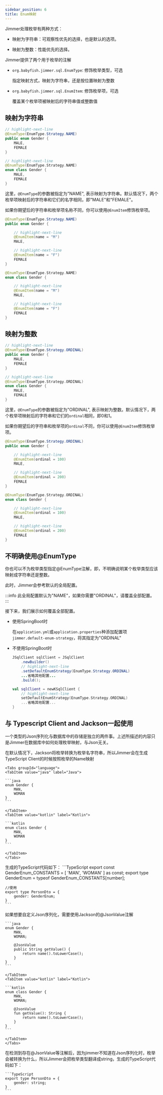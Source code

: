 ```yaml
---
sidebar_position: 6
title: Enum映射
---
```



Jimmer处理枚举有两种方式：

-   映射为字符串：可观察性优先的选择，也是默认的选项。

-   映射为整数：性能优先的选择。

Jimmer提供了两个用于枚举的注解

-   `org.babyfish.jimmer.sql.EnumType`: 修饰枚举类型，可选

    指定映射方式，映射为字符串，还是按位置映射为整数

-   `org.babyfish.jimmer.sql.EnumItem`: 修饰枚举项，可选

    覆盖某个枚举项被映射后的字符串值或整数值

## 映射为字符串

<Tabs groupId="language">
<TabItem value="java" label="Java">

```java title="Gender.java"
// highlight-next-line
@EnumType(EnumType.Strategy.NAME)
public enum Gender {
    MALE,
    FEMALE
}
```

</TabItem>
<TabItem value="kotlin" label="Kotlin">

```kotlin title="Gender.kt"
// highlight-next-line
@EnumType(EnumType.Strategy.NAME)
enum class Gender {
    MALE,
    FEMALE
}
```

</TabItem>
</Tabs>

这里，`@EnumType`的参数被指定为"NAME", 表示映射为字符串。默认情况下，两个枚举项映射后的字符串和它们的名字相同，即"MALE"和"FEMALE"。

如果你期望后的字符串和枚举项名称不同，你可以使用`@EnumItem`修饰枚举项。

<Tabs groupId="language">
<TabItem value="java" label="Java">

```java title="Gender.java"
@EnumType(EnumType.Strategy.NAME)
public enum Gender {

    // highlight-next-line
    @EnumItem(name = "M")
    MALE,

    // highlight-next-line
    @EnumItem(name = "F")
    FEMALE
}
```

</TabItem>
<TabItem value="kotlin" label="Kotlin">

```kotlin title="Gender.kt"
@EnumType(EnumType.Strategy.NAME)
enum class Gender {

    // highlight-next-line
    @EnumItem(name = "M")
    MALE,

    // highlight-next-line
    @EnumItem(name = "F")
    FEMALE
}
```

</TabItem>
</Tabs>

## 映射为整数

<Tabs groupId="language">
<TabItem value="java" label="Java">

```java title="Gender.java"
// highlight-next-line
@EnumType(EnumType.Strategy.ORDINAL)
public enum Gender {
    MALE,
    FEMALE
}
```

</TabItem>
<TabItem value="kotlin" label="Kotlin">

```kotlin title="Gender.kt"
// highlight-next-line
@EnumType(EnumType.Strategy.ORDINAL)
enum class Gender {
    MALE,
    FEMALE
}
```

</TabItem>
</Tabs>

这里，`@EnumType`的参数被指定为"ORDINAL", 表示映射为整数。默认情况下，两个枚举项映射后的字符串和它们的`ordinal`相同，即0和1。

如果你期望后的字符串和枚举项的`ordinal`不同，你可以使用`@EnumItem`修饰枚举项。

<Tabs groupId="language">
<TabItem value="java" label="Java">

```java title="Gender.java"
@EnumType(EnumType.Strategy.ORDINAL)
public enum Gender {

    // highlight-next-line
    @EnumItem(ordinal = 100)
    MALE,

    // highlight-next-line
    @EnumItem(ordinal = 200)
    FEMALE
}
```

</TabItem>
<TabItem value="kotlin" label="Kotlin">

```kotlin title="Gender.kt"
@EnumType(EnumType.Strategy.ORDINAL)
enum class Gender {

    // highlight-next-line
    @EnumItem(ordinal = 100)
    MALE,

    // highlight-next-line
    @EnumItem(ordinal = 200)
    FEMALE
}
```

</TabItem>
</Tabs>

## 不明确使用@EnumType

你也可以不为枚举类型指定@EnumType注解，即，不明确说明某个枚举类型应该映射成字符串还是整数。

此时，Jimmer会参考默认的全局配置。

:::info
此全局配置默认为"NAME"，如果你需要"ORDINAL"，请覆盖全部配置。
:::

接下来，我们展示如何覆盖全部配置。

-   使用SpringBoot时

    在`application.yml`或`application.properties`种添加配置项`jimmer.default-enum-strategy`，将其指定为"ORDINAL"

-   不使用SpringBoot时

    <Tabs groupId="language">
    <TabItem value="java" label="Java">

    ```java
    JSqlClient sqlClient = JSqlClient
        .newBuilder()
        // highlight-next-line
        .setDefaultEnumStrategy(EnumType.Strategy.ORDINAL)
        ...省略其他配置...
        .build();
    ```

    </TabItem>
    <TabItem value="kotlin" label="Kotlin">

    ```kotlin
    val sqlClient = newKSqlClient {
        // highlight-next-line
        setDefaultEnumStrategy(EnumType.Strategy.ORDINAL)
        ...省略其他配置...
    }
    ```

    </TabItem>
    </Tabs>

## 与 Typescript Client and Jackson一起使用

一个类型的Json序列化与数据库中的存储是独立的两件事。上述所描述的内容只是Jimmer在数据库中如何处理枚举映射，与Json无关。

在默认情况下，Jackson将枚举转换为枚举名字符串，所以Jimmer会在生成TypeScript Client的时候按照枚举的Name映射

    <Tabs groupId="language">
    <TabItem value="java" label="Java">

    ```java
    enum Gender {
        MAN,
        WOMAN
    }
    ```

    </TabItem>
    <TabItem value="kotlin" label="Kotlin">

    ```kotlin
    enum class Gender {
        MAN,
        WOMAN
    }
    ```

    </TabItem>
    </Tabs>

 生成的TypeScript代码如下：
    ```TypeScript
    export const GenderEnum_CONSTANTS = [
        'MAN',
        'WOMAN'
    ] as const;
    export type GenderEnum = typeof GenderEnum_CONSTANTS[number];

    //使用
    export type PersonDto = {
        gender: GenderEnum;
    }
    ```
如果想要自定义Json序列化，需要使用Jackson的@JsonValue注解
    <Tabs groupId="language">
    <TabItem value="java" label="Java">

    ```java
    enum Gender {
        MAN,
        WOMAN;

        @JsonValue
        public String getValue() {
            return name().toLowerCase();
        }
    }
    ```

    </TabItem>
    <TabItem value="kotlin" label="Kotlin">

    ```kotlin
    enum class Gender {
        MAN,
        WOMAN;

        @JsonValue
        fun getValue(): String {
            return name().toLowerCase();
        }
    }
    ```

    </TabItem>
    </Tabs>

在检测到存在@JsonValue等注解后，因为jimmer不知道在Json序列化时，枚举会被转换为什么，所以Jimmer会把枚举类型翻译成string，生成的TypeScript代码如下：

    ```TypeScript
    export type PersonDto = {
        gender: string;
    }
    ```
